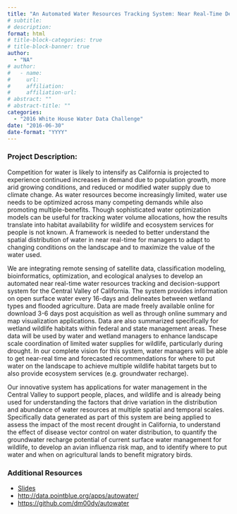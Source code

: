 ```yaml
---
title: "An Automated Water Resources Tracking System: Near Real-Time Decision Support for Water and Wetland Managers"
# subtitle: 
# description: 
format: html
# title-block-categories: true
# title-block-banner: true
author: 
  - "NA"
# author:
#   - name: 
#     url: 
#     affiliation: 
#     affiliation-url:
# abstract: ""
# abstract-title: ""
categories: 
  - "2016 White House Water Data Challenge"
date: "2016-06-30"
date-format: "YYYY"
---
```


<!-- COMMENT
## params_NOTUSED-proj_title

#### Year: params_NOTUSED-year

#### Topics: params_NOTUSED-topics

#### Awards: params_NOTUSED-awards

#### Team Members: params_NOTUSED-team_members
UNCOMMENT -->

### Project Description:

Competition for water is likely to intensify as California is projected to experience continued increases in demand due to population growth, more arid growing conditions, and reduced or modified water supply due to climate change. As water resources become increasingly limited, water use needs to be optimized across many competing demands while also promoting multiple-benefits. Though sophisticated water optimization models can be useful for tracking water volume allocations, how the results translate into habitat availability for wildlife and ecosystem services for people is not known. A framework is needed to better understand the spatial distribution of water in near real-time for managers to adapt to changing conditions on the landscape and to maximize the value of the water used.
 
 We are integrating remote sensing of satellite data, classification modeling, bioinformatics, optimization, and ecological analyses to develop an automated near real-time water resources tracking and decision-support system for the Central Valley of California. The system provides information on open surface water every 16-days and delineates between wetland types and flooded agriculture. Data are made freely available online for download 3-6 days post acquisition as well as through online summary and map visualization applications. Data are also summarized specifically for wetland wildlife habitats within federal and state management areas. These data will be used by water and wetland managers to enhance landscape scale coordination of limited water supplies for wildlife, particularly during drought. In our complete vision for this system, water managers will be able to get near-real time and forecasted recommendations for where to put water on the landscape to achieve multiple wildlife habitat targets but to also provide ecosystem services (e.g. groundwater recharge). 
 
 Our innovative system has applications for water management in the Central Valley to support people, places, and wildlife and is already being used for understanding the factors that drive variation in the distribution and abundance of water resources at multiple spatial and temporal scales. Specifically data generated as part of this system are being applied to assess the impact of the most recent drought in California, to understand the effect of disease vector control on water distribution, to quantify the groundwater recharge potential of current surface water management for wildlife, to develop an avian influenza risk map, and to identify where to put water and when on agricultural lands to benefit migratory birds.

### Additional Resources

- [Slides](https://drive.google.com/file/d/0B5n4IeHrVBinWnN2eWVHM1g4aFE/view?resourcekey=0-HcUn236odEPuW98wyUUuyQ)
- <http://data.pointblue.org/apps/autowater/>
- <https://github.com/dm00dy/autowater>

